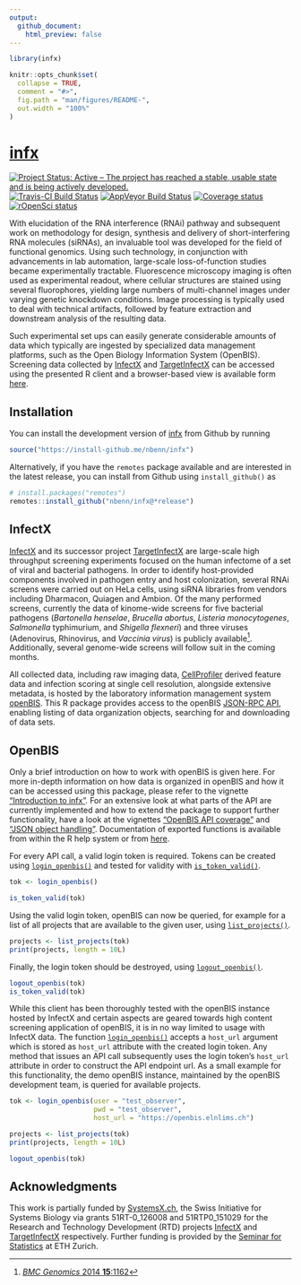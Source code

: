 ```yaml
---
output:
  github_document:
    html_preview: false
---
```


<!-- README.md is generated from README.Rmd. Please edit that file -->
<!-- build with rmarkdown::render("README.Rmd") -->

```r
library(infx)

knitr::opts_chunk$set(
  collapse = TRUE,
  comment = "#>",
  fig.path = "man/figures/README-",
  out.width = "100%"
)
```
# [infx](https://nbenn.github.io/infx)

[![Project Status: Active – The project has reached a stable, usable state and is being actively developed.](http://www.repostatus.org/badges/latest/active.svg)](http://www.repostatus.org/#active)
[![Travis-CI Build Status](https://travis-ci.org/nbenn/infx.svg?branch=master)](https://travis-ci.org/nbenn/infx)
[![AppVeyor Build Status](https://ci.appveyor.com/api/projects/status/github/nbenn/infx?branch=master&svg=true)](https://ci.appveyor.com/project/nbenn/infx)
[![Coverage status](https://codecov.io/gh/nbenn/infx/branch/master/graph/badge.svg)](https://codecov.io/github/nbenn/infx?branch=master)
[![rOpenSci status](https://badges.ropensci.org/218_status.svg)](https://github.com/ropensci/onboarding/issues/218)

With elucidation of the RNA interference (RNAi) pathway and subsequent work on methodology for design, synthesis and delivery of short-interfering RNA molecules (siRNAs), an invaluable tool was developed for the field of functional genomics. Using such technology, in conjunction with advancements in lab automation, large-scale loss-of-function studies became experimentally tractable. Fluorescence microscopy imaging is often used as experimental readout, where cellular structures are stained using several fluorophores, yielding large numbers of multi-channel images under varying genetic knockdown conditions. Image processing is typically used to deal with technical artifacts, followed by feature extraction and downstream analysis of the resulting data.

Such experimental set ups can easily generate considerable amounts of data which typically are ingested by specialized data management platforms, such as the Open Biology Information System (OpenBIS). Screening data collected by [InfectX](http://www.infectx.ch) and [TargetInfectX](https://www.targetinfectx.ch) can be accessed using the presented R client and a browser-based view is available form [here](http://www.infectx.ch/databrowser).

## Installation

You can install the development version of [infx](https://nbenn.github.io/infx) from Github by running

```r
source("https://install-github.me/nbenn/infx")
```

Alternatively, if you have the `remotes` package available and are interested in the latest release, you can install from Github using `install_github()` as

```r
# install.packages("remotes")
remotes::install_github("nbenn/infx@*release")
```

## InfectX

[InfectX](http://www.infectx.ch) and its successor project [TargetInfectX](https://www.targetinfectx.ch) are large-scale high throughput screening experiments focused on the human infectome of a set of viral and bacterial pathogens. In order to identify host-provided components involved in pathogen entry and host colonization, several RNAi screens were carried out on HeLa cells, using siRNA libraries from vendors including Dharmacon, Quiagen and Ambion. Of the many performed screens, currently the data of kinome-wide screens for five bacterial pathogens (*Bartonella henselae*, *Brucella abortus*, *Listeria monocytogenes*, *Salmonella* typhimurium, and *Shigella flexneri*) and three viruses (Adenovirus, Rhinovirus, and *Vaccinia virus*) is publicly available^[[*BMC Genomics* 2014 **15**:1162](https://doi.org/10.1186/1471-2164-15-1162)]. Additionally, several genome-wide screens will follow suit in the coming months.

All collected data, including raw imaging data, [CellProfiler](http://cellprofiler.org) derived feature data and infection scoring at single cell resolution, alongside extensive metadata, is hosted by the laboratory information management system [openBIS](https://openbis.elnlims.ch). This R package provides access to the openBIS [JSON-RPC API](https://wiki-bsse.ethz.ch/display/openBISDoc1304/openBIS+JSON+API), enabling listing of data organization objects, searching for and downloading of data sets.

## OpenBIS

Only a brief introduction on how to work with openBIS is given here. For more in-depth information on how data is organized in openBIS and how it can be accessed using this package, please refer to the vignette ["Introduction to infx"](https://nbenn.github.io/infx/articles/infx-intro.html). For an extensive look at what parts of the API are currently implemented and how to extend the package to support further functionality, have a look at the vignettes ["OpenBIS API coverage"](https://nbenn.github.io/infx/articles/openbis-api.html) and ["JSON object handling"](https://nbenn.github.io/infx/articles/json-class.html). Documentation of exported functions is available from within the R help system or from [here](https://nbenn.github.io/infx/reference/index.html).

For every API call, a valid login token is required. Tokens can be created using [`login_openbis()`](https://nbenn.github.io/infx/reference/login.html) and tested for validity with [`is_token_valid()`](https://nbenn.github.io/infx/reference/login.html).

```r
tok <- login_openbis()

is_token_valid(tok)
```

Using the valid login token, openBIS can now be queried, for example for a list of all projects that are available to the given user, using [`list_projects()`](https://nbenn.github.io/infx/reference/list_projects.html).

```r
projects <- list_projects(tok)
print(projects, length = 10L)
```

Finally, the login token should be destroyed, using [`logout_openbis()`](https://nbenn.github.io/infx/reference/login.html).

```r
logout_openbis(tok)
is_token_valid(tok)
```

While this client has been thoroughly tested with the openBIS instance hosted
by InfectX and certain aspects are geared towards high content screening application of openBIS, it is in no way limited to usage with InfectX data. The function [`login_openbis()`](https://nbenn.github.io/infx/reference/login.html) accepts a `host_url` argument which is stored as `host_url` attribute with the created login token. Any method that issues an API call subsequently uses the login token's `host_url` attribute in order to construct the API endpoint url. As a small example for this functionality, the demo openBIS instance, maintained by the openBIS development team, is queried for available projects. 

```r
tok <- login_openbis(user = "test_observer",
                     pwd = "test_observer",
                     host_url = "https://openbis.elnlims.ch")

projects <- list_projects(tok)
print(projects, length = 10L)

logout_openbis(tok)
```

## Acknowledgments

This work is partially funded by [SystemsX.ch](http://www.systemsx.ch), the Swiss Initiative for Systems Biology via grants 51RT-0_126008 and 51RTP0_151029 for the Research and Technology Development (RTD) projects [InfectX](https://infectx.ch) and [TargetInfectX](https://www.targetinfectx.ch) respectively. Further funding is provided by the [Seminar for Statistics](https://www.math.ethz.ch/sfs) at ETH Zurich.
